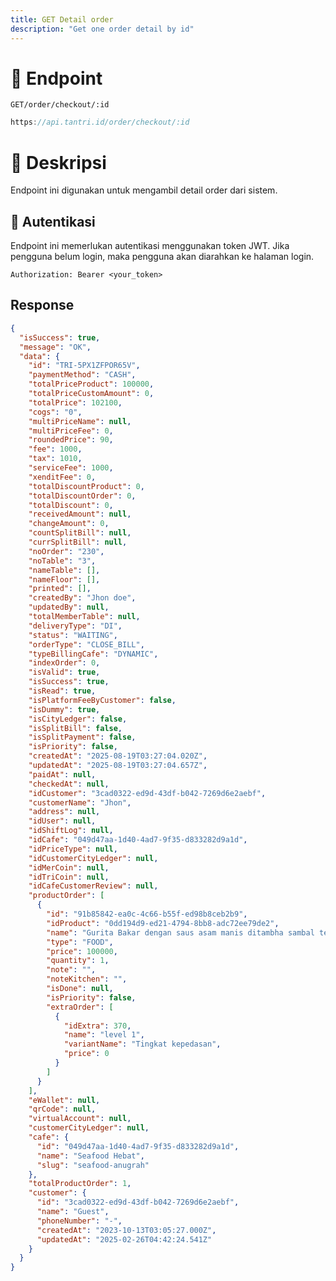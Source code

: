 ```yaml
---
title: GET Detail order
description: "Get one order detail by id"
---
```


# 🔗 Endpoint

`GET/order/checkout/:id`

```ts
https://api.tantri.id/order/checkout/:id
```

# 📖 Deskripsi

Endpoint ini digunakan untuk mengambil detail order dari sistem.

## 🔑 Autentikasi

Endpoint ini memerlukan autentikasi menggunakan token JWT. Jika pengguna belum login, maka pengguna akan diarahkan ke halaman login.

```http
Authorization: Bearer <your_token>
```

## Response

```json
{
  "isSuccess": true,
  "message": "OK",
  "data": {
    "id": "TRI-5PX1ZFPOR65V",
    "paymentMethod": "CASH",
    "totalPriceProduct": 100000,
    "totalPriceCustomAmount": 0,
    "totalPrice": 102100,
    "cogs": "0",
    "multiPriceName": null,
    "multiPriceFee": 0,
    "roundedPrice": 90,
    "fee": 1000,
    "tax": 1010,
    "serviceFee": 1000,
    "xenditFee": 0,
    "totalDiscountProduct": 0,
    "totalDiscountOrder": 0,
    "totalDiscount": 0,
    "receivedAmount": null,
    "changeAmount": 0,
    "countSplitBill": null,
    "currSplitBill": null,
    "noOrder": "230",
    "noTable": "3",
    "nameTable": [],
    "nameFloor": [],
    "printed": [],
    "createdBy": "Jhon doe",
    "updatedBy": null,
    "totalMemberTable": null,
    "deliveryType": "DI",
    "status": "WAITING",
    "orderType": "CLOSE_BILL",
    "typeBillingCafe": "DYNAMIC",
    "indexOrder": 0,
    "isValid": true,
    "isSuccess": true,
    "isRead": true,
    "isPlatformFeeByCustomer": false,
    "isDummy": true,
    "isCityLedger": false,
    "isSplitBill": false,
    "isSplitPayment": false,
    "isPriority": false,
    "createdAt": "2025-08-19T03:27:04.020Z",
    "updatedAt": "2025-08-19T03:27:04.657Z",
    "paidAt": null,
    "checkedAt": null,
    "idCustomer": "3cad0322-ed9d-43df-b042-7269d6e2aebf",
    "customerName": "Jhon",
    "address": null,
    "idUser": null,
    "idShiftLog": null,
    "idCafe": "049d47aa-1d40-4ad7-9f35-d833282d9a1d",
    "idPriceType": null,
    "idCustomerCityLedger": null,
    "idMerCoin": null,
    "idTriCoin": null,
    "idCafeCustomerReview": null,
    "productOrder": [
      {
        "id": "91b85842-ea0c-4c66-b55f-ed98b8ceb2b9",
        "idProduct": "0dd194d9-ed21-4794-8bb8-adc72ee79de2",
        "name": "Gurita Bakar dengan saus asam manis ditambha sambal terasi",
        "type": "FOOD",
        "price": 100000,
        "quantity": 1,
        "note": "",
        "noteKitchen": "",
        "isDone": null,
        "isPriority": false,
        "extraOrder": [
          {
            "idExtra": 370,
            "name": "level 1",
            "variantName": "Tingkat kepedasan",
            "price": 0
          }
        ]
      }
    ],
    "eWallet": null,
    "qrCode": null,
    "virtualAccount": null,
    "customerCityLedger": null,
    "cafe": {
      "id": "049d47aa-1d40-4ad7-9f35-d833282d9a1d",
      "name": "Seafood Hebat",
      "slug": "seafood-anugrah"
    },
    "totalProductOrder": 1,
    "customer": {
      "id": "3cad0322-ed9d-43df-b042-7269d6e2aebf",
      "name": "Guest",
      "phoneNumber": "-",
      "createdAt": "2023-10-13T03:05:27.000Z",
      "updatedAt": "2025-02-26T04:42:24.541Z"
    }
  }
}
```
